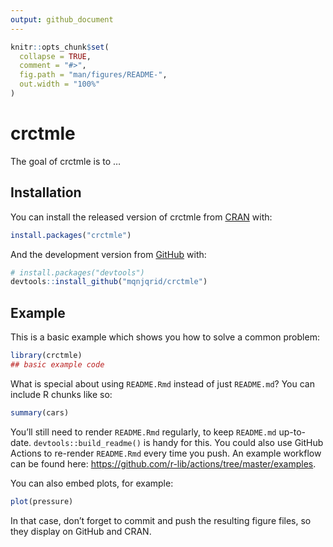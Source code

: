```yaml
---
output: github_document
---
```


<!-- README.md is generated from README.Rmd. Please edit that file -->

```r
knitr::opts_chunk$set(
  collapse = TRUE,
  comment = "#>",
  fig.path = "man/figures/README-",
  out.width = "100%"
)
```

# crctmle

<!-- badges: start -->
<!-- badges: end -->

The goal of crctmle is to ...

## Installation

You can install the released version of crctmle from [CRAN](https://CRAN.R-project.org) with:

``` r
install.packages("crctmle")
```

And the development version from [GitHub](https://github.com/) with:

``` r
# install.packages("devtools")
devtools::install_github("mqnjqrid/crctmle")
```
## Example

This is a basic example which shows you how to solve a common problem:

```r
library(crctmle)
## basic example code
```

What is special about using `README.Rmd` instead of just `README.md`? You can include R chunks like so:

```r
summary(cars)
```

You'll still need to render `README.Rmd` regularly, to keep `README.md` up-to-date. `devtools::build_readme()` is handy for this. You could also use GitHub Actions to re-render `README.Rmd` every time you push. An example workflow can be found here: <https://github.com/r-lib/actions/tree/master/examples>.

You can also embed plots, for example:

```r
plot(pressure)
```

In that case, don't forget to commit and push the resulting figure files, so they display on GitHub and CRAN.

